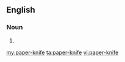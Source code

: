 ==English==

===Noun===
{{en-noun|sg=[[paper]]-[[knife]]|paper-knives}}
# {{alternative spelling of|paperknife}}

[[my:paper-knife]]
[[ta:paper-knife]]
[[vi:paper-knife]]